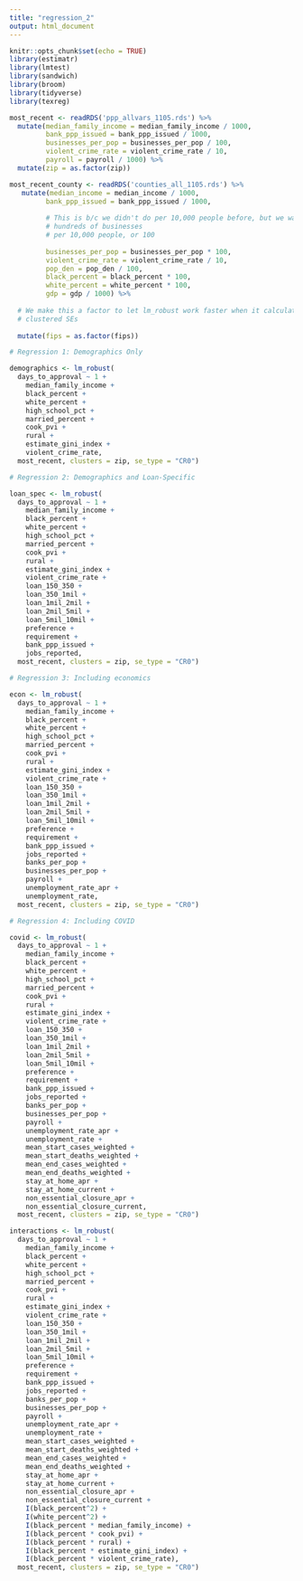 ```yaml
---
title: "regression_2"
output: html_document
---
```


```r
knitr::opts_chunk$set(echo = TRUE)
library(estimatr)
library(lmtest)
library(sandwich)
library(broom)
library(tidyverse)
library(texreg)
```


```r
most_recent <- readRDS('ppp_allvars_1105.rds') %>%
  mutate(median_family_income = median_family_income / 1000,
         bank_ppp_issued = bank_ppp_issued / 1000,
         businesses_per_pop = businesses_per_pop / 100,
         violent_crime_rate = violent_crime_rate / 10,
         payroll = payroll / 1000) %>%
  mutate(zip = as.factor(zip))

most_recent_county <- readRDS('counties_all_1105.rds') %>%
   mutate(median_income = median_income / 1000,
         bank_ppp_issued = bank_ppp_issued / 1000,
         
         # This is b/c we didn't do per 10,000 people before, but we want 
         # hundreds of businesses 
         # per 10,000 people, or 100
         
         businesses_per_pop = businesses_per_pop * 100,
         violent_crime_rate = violent_crime_rate / 10,
         pop_den = pop_den / 100,
         black_percent = black_percent * 100,
         white_percent = white_percent * 100,
         gdp = gdp / 1000) %>%
  
  # We make this a factor to let lm_robust work faster when it calculates
  # clustered SEs
  
  mutate(fips = as.factor(fips))
```


```r
# Regression 1: Demographics Only

demographics <- lm_robust(
  days_to_approval ~ 1 + 
    median_family_income + 
    black_percent +
    white_percent +
    high_school_pct + 
    married_percent + 
    cook_pvi + 
    rural +
    estimate_gini_index +
    violent_crime_rate,
  most_recent, clusters = zip, se_type = "CR0")
```


```r
# Regression 2: Demographics and Loan-Specific

loan_spec <- lm_robust(
  days_to_approval ~ 1 + 
    median_family_income + 
    black_percent +
    white_percent +
    high_school_pct + 
    married_percent + 
    cook_pvi + 
    rural +
    estimate_gini_index +
    violent_crime_rate + 
    loan_150_350 +
    loan_350_1mil +
    loan_1mil_2mil +
    loan_2mil_5mil + 
    loan_5mil_10mil + 
    preference + 
    requirement + 
    bank_ppp_issued + 
    jobs_reported,
  most_recent, clusters = zip, se_type = "CR0")
```


```r
# Regression 3: Including economics

econ <- lm_robust(
  days_to_approval ~ 1 + 
    median_family_income + 
    black_percent +
    white_percent +
    high_school_pct + 
    married_percent + 
    cook_pvi + 
    rural +
    estimate_gini_index +
    violent_crime_rate + 
    loan_150_350 +
    loan_350_1mil +
    loan_1mil_2mil +
    loan_2mil_5mil + 
    loan_5mil_10mil + 
    preference + 
    requirement + 
    bank_ppp_issued + 
    jobs_reported +
    banks_per_pop + 
    businesses_per_pop + 
    payroll +
    unemployment_rate_apr + 
    unemployment_rate,
  most_recent, clusters = zip, se_type = "CR0")
```


```r
# Regression 4: Including COVID

covid <- lm_robust(
  days_to_approval ~ 1 + 
    median_family_income + 
    black_percent +
    white_percent +
    high_school_pct + 
    married_percent + 
    cook_pvi + 
    rural +
    estimate_gini_index +
    violent_crime_rate + 
    loan_150_350 +
    loan_350_1mil +
    loan_1mil_2mil +
    loan_2mil_5mil + 
    loan_5mil_10mil + 
    preference + 
    requirement + 
    bank_ppp_issued + 
    jobs_reported +
    banks_per_pop + 
    businesses_per_pop + 
    payroll +
    unemployment_rate_apr + 
    unemployment_rate + 
    mean_start_cases_weighted +
    mean_start_deaths_weighted + 
    mean_end_cases_weighted +
    mean_end_deaths_weighted + 
    stay_at_home_apr + 
    stay_at_home_current + 
    non_essential_closure_apr + 
    non_essential_closure_current,
  most_recent, clusters = zip, se_type = "CR0")
```


```r
interactions <- lm_robust(
  days_to_approval ~ 1 + 
    median_family_income + 
    black_percent +
    white_percent +
    high_school_pct + 
    married_percent + 
    cook_pvi + 
    rural +
    estimate_gini_index +
    violent_crime_rate + 
    loan_150_350 +
    loan_350_1mil +
    loan_1mil_2mil +
    loan_2mil_5mil + 
    loan_5mil_10mil + 
    preference + 
    requirement + 
    bank_ppp_issued + 
    jobs_reported +
    banks_per_pop + 
    businesses_per_pop + 
    payroll +
    unemployment_rate_apr + 
    unemployment_rate + 
    mean_start_cases_weighted +
    mean_start_deaths_weighted + 
    mean_end_cases_weighted +
    mean_end_deaths_weighted + 
    stay_at_home_apr + 
    stay_at_home_current + 
    non_essential_closure_apr + 
    non_essential_closure_current +
    I(black_percent^2) + 
    I(white_percent^2) + 
    I(black_percent * median_family_income) +
    I(black_percent * cook_pvi) +
    I(black_percent * rural) + 
    I(black_percent * estimate_gini_index) +
    I(black_percent * violent_crime_rate),
  most_recent, clusters = zip, se_type = "CR0")
```

